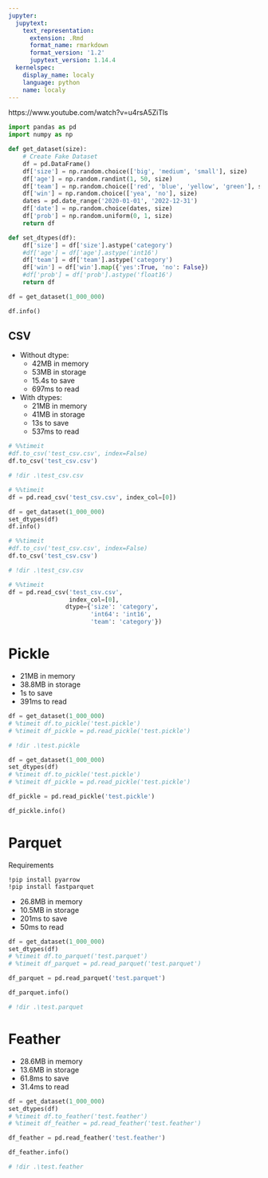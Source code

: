 ```yaml
---
jupyter:
  jupytext:
    text_representation:
      extension: .Rmd
      format_name: rmarkdown
      format_version: '1.2'
      jupytext_version: 1.14.4
  kernelspec:
    display_name: localy
    language: python
    name: localy
---
```


https://www.youtube.com/watch?v=u4rsA5ZiTls

```python
import pandas as pd
import numpy as np
```

```python
def get_dataset(size):
    # Create Fake Dataset
    df = pd.DataFrame()
    df['size'] = np.random.choice(['big', 'medium', 'small'], size)
    df['age'] = np.random.randint(1, 50, size)
    df['team'] = np.random.choice(['red', 'blue', 'yellow', 'green'], size)
    df['win'] = np.random.choice(['yea', 'no'], size)
    dates = pd.date_range('2020-01-01', '2022-12-31')
    df['date'] = np.random.choice(dates, size)
    df['prob'] = np.random.uniform(0, 1, size)
    return df

def set_dtypes(df):
    df['size'] = df['size'].astype('category')
    #df['age'] = df['age'].astype('int16')
    df['team'] = df['team'].astype('category')
    df['win'] = df['win'].map({'yes':True, 'no': False})
    #df['prob'] = df['prob'].astype('float16')
    return df
```

```python
df = get_dataset(1_000_000)
```

```python
df.info()
```

## CSV
- Without dtype:
    - 42MB in memory
    - 53MB in storage
    - 15.4s to save
    - 697ms to read
- With dtypes:
    - 21MB in memory
    - 41MB in storage
    - 13s to save
    - 537ms to read

```python
# %%timeit
#df.to_csv('test_csv.csv', index=False)
df.to_csv('test_csv.csv')
```

```python
# !dir .\test_csv.csv
```

```python
# %%timeit
df = pd.read_csv('test_csv.csv', index_col=[0])
```

```python
df = get_dataset(1_000_000)
set_dtypes(df)
df.info()
```

```python
# %%timeit
#df.to_csv('test_csv.csv', index=False)
df.to_csv('test_csv.csv')
```

```python
# !dir .\test_csv.csv
```

```python
# %%timeit
df = pd.read_csv('test_csv.csv',
                 index_col=[0],
                dtype={'size': 'category',
                       'int64': 'int16',
                       'team': 'category'})
```

# Pickle
- 21MB in memory
- 38.8MB in storage
- 1s to save
- 391ms to read

```python
df = get_dataset(1_000_000)
# %timeit df.to_pickle('test.pickle')
# %timeit df_pickle = pd.read_pickle('test.pickle')
```

```python
# !dir .\test.pickle
```

```python
df = get_dataset(1_000_000)
set_dtypes(df)
# %timeit df.to_pickle('test.pickle')
# %timeit df_pickle = pd.read_pickle('test.pickle')
```

```python
df_pickle = pd.read_pickle('test.pickle')
```

```python
df_pickle.info()
```

# Parquet
Requirements
```
!pip install pyarrow
!pip install fastparquet
```

- 26.8MB in memory
- 10.5MB in storage
- 201ms to save
- 50ms to read

```python
df = get_dataset(1_000_000)
set_dtypes(df)
# %timeit df.to_parquet('test.parquet')
# %timeit df_parquet = pd.read_parquet('test.parquet')
```

```python
df_parquet = pd.read_parquet('test.parquet')
```

```python
df_parquet.info()
```

```python
# !dir .\test.parquet
```

# Feather
- 28.6MB in memory
- 13.6MB in storage
- 61.8ms to save
- 31.4ms to read

```python
df = get_dataset(1_000_000)
set_dtypes(df)
# %timeit df.to_feather('test.feather')
# %timeit df_feather = pd.read_feather('test.feather')
```

```python
df_feather = pd.read_feather('test.feather')
```

```python
df_feather.info()
```

```python
# !dir .\test.feather
```
